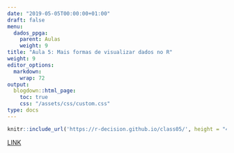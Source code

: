 ---
date: "2019-05-05T00:00:00+01:00"
draft: false
menu:
  dados_ppga:
    parent: Aulas
    weight: 9
title: "Aula 5: Mais formas de visualizar dados no R"
weight: 9
editor_options: 
  markdown: 
    wrap: 72
output: 
  blogdown::html_page:
    toc: true
    css: "/assets/css/custom.css"
type: docs
---


```{r echo=FALSE, message=FALSE, warning=FALSE}
knitr::include_url('https://r-decision.github.io/class05/', height = "400px")
```

[LINK](https://r-decision.github.io/class05/)



